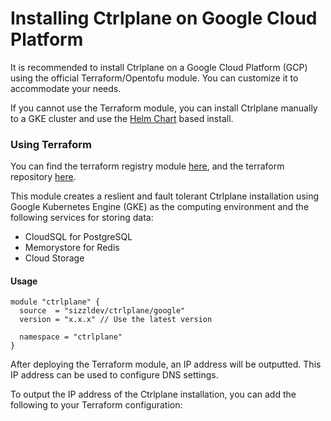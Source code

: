 # Installing Ctrlplane on Google Cloud Platform

It is recommended to install Ctrlplane on a Google Cloud Platform (GCP) using
the official Terraform/Opentofu module. You can customize it to accommodate your
needs.

If you cannot use the Terraform module, you can install Ctrlplane manually to a
GKE cluster and use the [Helm Chart](/install/helm) based install.

### Using Terraform

You can find the terraform registry module
[here](https://registry.terraform.io/modules/sizzldev/ctrlplane/google/latest),
and the terraform repository
[here](https://github.com/sizzldev/terraform-google-ctrlplane).

This module creates a reslient and fault tolerant Ctrlplane installation using
Google Kubernetes Engine (GKE) as the computing environment and the following
services for storing data:

- CloudSQL for PostgreSQL
- Memorystore for Redis
- Cloud Storage

#### Usage

```hcl
module "ctrlplane" {
  source  = "sizzldev/ctrlplane/google"
  version = "x.x.x" // Use the latest version

  namespace = "ctrlplane"
}
```

After deploying the Terraform module, an IP address will be outputted. This IP
address can be used to configure DNS settings.

To output the IP address of the Ctrlplane installation, you can add the
following to your Terraform configuration:
